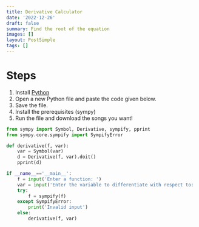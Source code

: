 ```yaml
---
title: Derivative Calculator
date: '2022-12-26'
draft: false
summary: Find the root of the equation
images: []
layout: PostSimple
tags: []
---
```


# Steps

1. Install [Python](https://www.python.org/downloads/)
2. Open a new Python file and paste the code given below.
3. Save the file.
4. Install the prerequisites (sympy)
5. Run the file and download the songs you want!

```py showLineNumbers
from sympy import Symbol, Derivative, sympify, pprint
from sympy.core.sympify import SympifyError

def derivative(f, var):
    var = Symbol(var)
    d = Derivative(f, var).doit()
    pprint(d)

if __name__=='__main__':
    f = input('Enter a function: ')
    var = input('Enter the variable to differentiate with respect to: ')
    try:
        f = sympify(f)
    except SympifyError:
        print('Invalid input')
    else:
        derivative(f, var)
```